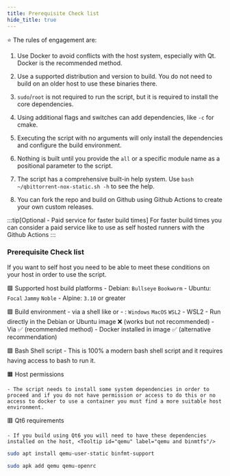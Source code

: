 ---
title: Prerequisite Check list
hide_title: true
---


⭐ The rules of engagement are:

<Steps>

1. Use Docker to avoid conflicts with the host system, especially with Qt. Docker is the recommended method.

2. Use a supported distribution and version to build. You do not need to build on an older host to use these binaries there.

3. `sudo`/`root` is not required to run the script, but it is required to install the core dependencies.

4. Using additional flags and switches can add dependencies, like `-c` for cmake.

5. Executing the script with no arguments will only install the dependencies and configure the build environment.

6. Nothing is built until you provide the `all` or a specific module name as a positional parameter to the script.

7. The script has a comprehensive built-in help system. Use `bash ~/qbittorrent-nox-static.sh -h` to see the help.

8. You can fork the repo and build on Github using Github Actions to create your own custom releases.

</Steps>

<Advanced>

:::tip[Optional - Paid service for faster build times]
For faster build times you can consider a paid service like <Tooltip id="buildjet" label="buildjet.com "/> to use as self hosted runners with the Github Actions
:::

</Advanced>

### Prerequisite Check list

If you want to self host you need to be able to meet these conditions on your host in order to use the script.

🟩 Supported host build platforms
    - Debian: `Bullseye` `Bookworm`
    - Ubuntu: `Focal` `Jammy` `Noble`
    - Alpine: `3.10` or greater

🟩 Build environment
    - <Tooltip id="docker" label="Docker"/> via a shell like <Tooltip id="bash" label="Bash"/> or <Tooltip id="powershell" label="Powershell"/>
    - <Tooltip id="docker-desktop" label="Docker Desktop"/>: `Windows` `MacOS` `WSL2`
    - WSL2
      - Run directly in the Debian or Ubuntu image ❌ (works but not recommended)
      - Via <Tooltip id="docker-desktop" label="Docker Desktop"/> ✅ (recommended method)
      - Docker installed in <Tooltip id="wsl2" label="WSL2"/> image ✅ (alternative recommendation)


🟩 Bash Shell script
    - This is 100% a modern bash shell script and it requires having access to bash to run it.


🟧 Host permissions

    - The script needs to install some system dependencies in order to proceed and if you do not have permission or access to do this or no access to docker to use a container you must find a more suitable host environment.


🟥 Qt6 requirements

    - If you build using Qt6 you will need to have these dependencies installed on the host, <Tooltip id="qemu" label="qemu and binmtfs"/>

<Tabs>
<TabItem value="Debian based Linux" label="debian">

```bash
sudo apt install qemu-user-static binfmt-support
```

</TabItem>
<TabItem value="Alpine linux" label="alpine">

```bash
sudo apk add qemu qemu-openrc
```

</TabItem>
</Tabs>

